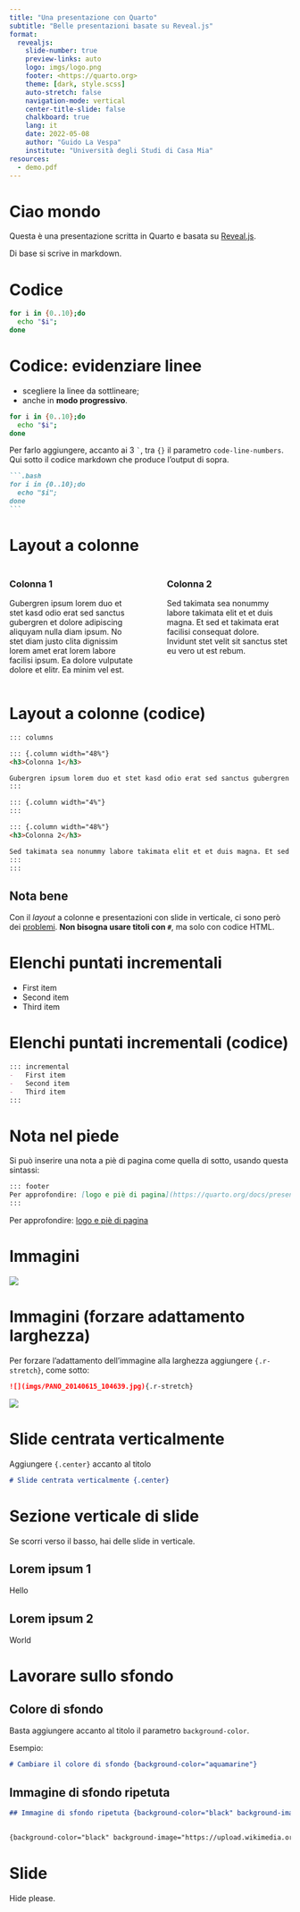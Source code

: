 ```yaml
---
title: "Una presentazione con Quarto"
subtitle: "Belle presentazioni basate su Reveal.js"
format:
  revealjs:
    slide-number: true
    preview-links: auto
    logo: imgs/logo.png
    footer: <https://quarto.org>
    theme: [dark, style.scss]
    auto-stretch: false
    navigation-mode: vertical
    center-title-slide: false
    chalkboard: true
    lang: it
    date: 2022-05-08
    author: "Guido La Vespa"
    institute: "Università degli Studi di Casa Mia"
resources:
  - demo.pdf
---
```


# Ciao mondo

Questa è una presentazione scritta in Quarto e basata su [Reveal.js](https://revealjs.com/).

Di base si scrive in markdown.

# Codice

```bash
for i in {0..10};do
  echo "$i";
done
```

# Codice: evidenziare linee

- scegliere la linee da sottlineare;
- anche in **modo progressivo**.

```.bash
for i in {0..10};do
  echo "$i";
done
```

Per farlo aggiungere, accanto ai 3 `` ` ``, tra `{}` il parametro `code-line-numbers`. Qui sotto il codice markdown che produce l'output di sopra.

````markdown
```.bash
for i in {0..10};do
  echo "$i";
done
```
````

# Layout a colonne

::: {.columns}

:::: {.column width="48%" }

<h3>Colonna 1</h3>

Gubergren ipsum lorem duo et stet kasd odio erat sed sanctus gubergren et dolore adipiscing aliquyam nulla diam ipsum. No stet diam justo clita dignissim lorem amet erat lorem labore facilisi ipsum. Ea dolore vulputate dolore et elitr. Ea minim vel est.
::::

:::: {.column width="4%"}

::::

:::: {.column width="48%" }

<h3>Colonna 2</h3>

Sed takimata sea nonummy labore takimata elit et et duis magna. Et sed et takimata erat facilisi consequat dolore. Invidunt stet velit sit sanctus stet eu vero ut est rebum.
::::

:::





# Layout a colonne (codice)

````markdown
::: columns

::: {.column width="48%"}
<h3>Colonna 1</h3>

Gubergren ipsum lorem duo et stet kasd odio erat sed sanctus gubergren et dolore adipiscing aliquyam nulla diam ipsum. No stet diam justo clita dignissim lorem amet erat lorem labore facilisi ipsum. Ea dolore vulputate dolore et elitr. Ea minim vel est.
:::

::: {.column width="4%"}
:::

::: {.column width="48%"}
<h3>Colonna 2</h3>

Sed takimata sea nonummy labore takimata elit et et duis magna. Et sed et takimata erat facilisi consequat dolore. Invidunt stet velit sit sanctus stet eu vero ut est rebum.
:::
:::
````

:::{.callout-warning}
## Nota bene
Con il _layout_ a colonne e presentazioni con slide in verticale, ci sono però dei [problemi](https://github.com/quarto-dev/quarto-cli/issues/824). **Non bisogna usare titoli con `#`**, ma solo con codice HTML.
:::


# Elenchi puntati incrementali

::: incremental
-   First item
-   Second item
-   Third item
:::

# Elenchi puntati incrementali (codice)

```markdown
::: incremental
-   First item
-   Second item
-   Third item
:::
```

# Nota nel piede

Si può inserire una nota a piè di pagina come quella di sotto, usando questa sintassi:

```markdown
::: footer
Per approfondire: [logo e piè di pagina](https://quarto.org/docs/presentations/revealjs/index.html#footer-logo=)
:::
```

::: footer
Per approfondire: [logo e piè di pagina](https://quarto.org/docs/presentations/revealjs/index.html#footer-logo=)
:::


# Immagini

![](imgs/PANO_20140615_104639.jpg)

# Immagini (forzare adattamento larghezza)

Per forzare l'adattamento dell'immagine alla larghezza aggiungere `{.r-stretch}`, come sotto:

```markdown
![](imgs/PANO_20140615_104639.jpg){.r-stretch}
```

![](imgs/PANO_20140615_104639.jpg){.r-stretch}

# Slide centrata verticalmente {.center}

Aggiungere `{.center}` accanto al titolo

```markdown
# Slide centrata verticalmente {.center}
```

# Sezione verticale di slide

Se scorri verso il basso, hai delle slide in verticale.

## Lorem ipsum 1

Hello

## Lorem ipsum 2

World

# Lavorare sullo sfondo {.center}

## Colore di sfondo {background-color="aquamarine"}

Basta aggiungere accanto al titolo il parametro `background-color`.

Esempio:

```markdown
# Cambiare il colore di sfondo {background-color="aquamarine"}
```

## Immagine di sfondo ripetuta {background-color="black" background-image="https://placekitten.com/100/100" background-size="100px" background-repeat="repeat"}

```markdown
## Immagine di sfondo ripetuta {background-color="black" background-image="https://placekitten.com/100/100" background-size="100px" background-repeat="repeat"}
```

## {background-color="black" background-image="https://upload.wikimedia.org/wikipedia/commons/thumb/8/8b/PANO_20140615_104639.jpg/1280px-PANO_20140615_104639.jpg"}

```markdown
{background-color="black" background-image="https://upload.wikimedia.org/wikipedia/commons/thumb/8/8b/PANO_20140615_104639.jpg/1280px-PANO_20140615_104639.jpg" }
```

# Slide {.no-chrome}

Hide please.

